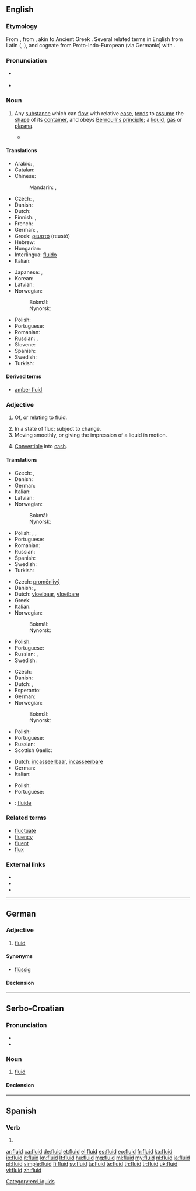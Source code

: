 ==English==

===Etymology===
From {{etyl|la}} {{term|lang=la|fluidus||flowing, fluid}}, from {{term|lang=la|fluere||to flow}}, akin to Ancient Greek {{term|lang=grc|φλύειν|tr=fluein||to swell, overflow}}. Several related terms in English from Latin ({{term|fluent|lang=en}}, {{term|flux|lang=en}}), and cognate from Proto-Indo-European (via Germanic) with {{term|flow|lang=en}}.

===Pronunciation===
* {{a|UK}} {{IPA|/ˈfluːɪd/|[ˈfluwɪd]|/ˈflʊɪ̯d/}}
* {{a|US}} {{IPA|/ˈfluːɪd/|[ˈfluwɪd]}}

===Noun===
{{wikipedia}}
{{en-noun|s|-}}

# {{physics}} Any [[substance]] which can [[flow]] with relative [[ease]], [[tend]]s to [[assume]] the [[shape]] of its [[container]], and obeys [[Bernoulli's principle]]; a [[liquid]], [[gas]] or [[plasma]].
#*{{quote-magazine|date=2013-03
|author=Frank Fish, George Lauder
|title=Not Just Going with the Flow
|volume=101|issue=2|page=114
|magazine=[[w:American Scientist|American Scientist]]
|url=http://www.americanscientist.org/issues/feature/2013/2/not-just-going-with-the-flow
|passage=An extreme version of vorticity is a ''vortex''. The vortex is a spinning, cyclonic mass of '''fluid''', which can be observed in the rotation of water going down a drain, as well as in smoke rings, tornados and hurricanes.}}

====Translations====
{{trans-top|any state of matter which can flow}}
* Arabic: {{t-|ar|سائل|m|tr=saa'il}}, {{t-|ar|مائع|m|tr=maa'i3}}
* Catalan: {{t+|ca|fluid|m}}
* Chinese:
*: Mandarin: {{t|cmn|流體|sc=Hani}}, {{t-|cmn|流体|tr=liútǐ|sc=Hani}}
* Czech: {{t+|cs|kapalina|f}}, {{t+|cs|tekutina|f}}
* Danish: {{t+|da|væske|c}}
* Dutch: {{t+|nl|vloeistof|f}}
* Finnish: {{t+|fi|fluidi}}, {{t+|fi|neste}}
* French: {{t+|fr|fluide|m}}
* German: {{t-|de|Fluid|n}}, {{t+|de|Flüssigkeit|f}}
* Greek: [[ρευστό]] (reustó) {{n}}
* Hebrew: {{t+|he|נוזל}}
* Hungarian: {{t+|hu|folyadék}}
* Interlingua: [[fluido#Interlingua|fluido]]
* Italian: {{t+|it|fluido|m}}
{{trans-mid}}
* Japanese: {{t+|ja|流体|tr=りゅうたい, ryūtai}}, {{t+|ja|液体|tr=えきたい, ekitai}}
* Korean: {{t+|ko|액체|tr=aegche|sc=Hang}}
* Latvian: {{t-|lv|šķidrums|m}}
* Norwegian:
*: Bokmål: {{t+|nb|væske|m|f}}
*: Nynorsk: {{t-|nn|væske|f}}
* Polish: {{t+|pl|płyn|m}}
* Portuguese: {{t+|pt|fluido|m}}
* Romanian: {{t-|ro|fluid|n}}
* Russian: {{t+|ru|жидкость|f|tr=žídkost'}}, {{t+|ru|жижа|f|tr=žíža}} {{qualifier|colloquial}}
* Slovene: {{t-|sl|tekočina|f|alt=tekočína}}
* Spanish: {{t+|es|fluido}}
* Swedish: {{t+|sv|vätska|c}}
* Turkish: {{t+|tr|akışkan}}
{{trans-bottom}}

====Derived terms====
* [[amber fluid]]

===Adjective===
{{en-adj}}

# {{not comparable}} Of, or relating to fluid.
# In a state of flux; subject to change.
# Moving smoothly, or giving the impression of a liquid in motion.
# {{context|of an asset}} [[convertible|Convertible]] into [[cash]].

====Translations====
{{trans-top|of or relating to fluid}}
* Czech: {{t-|cs|tekutý}}, {{t-|cs|fluidní}}
* Danish: {{t-|da|flydende}}
* German: {{t+|de|flüssig}}
* Italian: {{t+|it|fluido}}
* Latvian: {{t-|lv|šķidrs}}
* Norwegian:
*: Bokmål: {{t-|nb|flytende}}
*: Nynorsk: {{t-|nn|flytande}}
{{trans-mid}}
* Polish: {{t+|pl|płynny}}, {{t-|pl|płynowy}}, {{t+|pl|ciekły}}
* Portuguese: {{t+|pt|fluido}}
* Romanian: {{t-|ro|fluid}}
* Russian: {{t+|ru|жидкий}}
* Spanish: {{t+|es|fluido}}
* Swedish: {{t+|sv|flytande}}
* Turkish: {{t+|tr|akışkan}}
{{trans-bottom}}

{{trans-top|in a state of flux; subject to change}}
* Czech: [[proměnlivý]]
* Danish: {{t-|da|flydende}}, {{t-|da|omskiftelig}}
* Dutch: [[vloeibaar]], [[vloeibare]]
* Greek: {{t-|el|ρευστό σκηνικό|n|sc=Grek}}
* Italian: {{t+|it|fluido}}
* Norwegian:
*: Bokmål: {{t-|nb|flytende}}
*: Nynorsk: {{t-|nn|flytande}}
{{trans-mid}}
* Polish: {{t+|pl|płynny|m}}
* Portuguese: {{t+|pt|fluido}}
* Russian: {{t+|ru|текучий}}, {{t+|ru|гибкий}}
* Swedish: {{t+|sv|flytande}}
{{trans-bottom}}

{{trans-top|moving smoothly}}
* Czech: {{t-|cs|plynulý}}
* Danish: {{t-|da|flydende}}
* Dutch: {{t+|nl|vloeiend}}, {{t-|nl|vloeiende}}
* Esperanto: {{t-|eo|flua}}
* German: {{t+|de|fließend}}
* Norwegian:
*: Bokmål: {{t-|nb|flytende}}
*: Nynorsk: {{t-|nn|flytande}}
{{trans-mid}}
* Polish: {{t+|pl|płynny|m}}
* Portuguese: {{t+|pt|fluido}}
* Russian: {{t+|ru|плавный}}
* Scottish Gaelic: {{qualifier|speech}} {{t-|gd|siùbhlach}}
{{trans-bottom}}

{{trans-top|convertible into cash}}
* Dutch: [[incasseerbaar]], [[incasseerbare]]
* German: {{t+|de|flüssig}}
* Italian: {{t+|it|liquido}}
{{trans-mid}}
* Polish: {{t+|pl|płynny|m}}
* Portuguese: {{t+|pt|líquido}}
{{trans-bottom}}

{{checktrans-top}}
* {{ttbc|ia}}: [[fluide]]
{{trans-bottom}}

===Related terms===
* [[fluctuate]]
* [[fluency]]
* [[fluent]]
* [[flux]]

===External links===
* {{R:Webster 1913}}
* {{R:Century 1911}}
* {{R:OneLook}}

[[Category:en:Liquids]]

----

==German==

===Adjective===
{{de-adj|-}}

# [[#English|fluid]]

====Synonyms====
* [[flüssig]]

====Declension====
{{de-decl-adj-notcomp|fluid}}
----

==Serbo-Croatian==

===Pronunciation===
* {{IPA|/flûiːd/|lang=sh}}
* {{hyphenation|flu|id}}

===Noun===
{{sh-noun|g=m|head=flȕīd|r|флуид|флу̏ӣд}}

# [[#English|fluid]]

====Declension====
{{sh-decl-noun
|flȕīd|fluidi
|flȕida|fluida
|fluidu|fluidima
|fluid|fluide
|fluide|fluidi
|fluidu|fluidima
|fluidom|fluidima
}}

----

==Spanish==

===Verb===
{{es-verb-form|fluir}}

# {{es-verb form of|region=Spain|ending=ir|mood=imperative|sense=affirmative|pers=2|formal=no|number=plural|fluir}}

[[ar:fluid]]
[[ca:fluid]]
[[de:fluid]]
[[et:fluid]]
[[el:fluid]]
[[es:fluid]]
[[eo:fluid]]
[[fr:fluid]]
[[ko:fluid]]
[[io:fluid]]
[[it:fluid]]
[[kn:fluid]]
[[lt:fluid]]
[[hu:fluid]]
[[mg:fluid]]
[[ml:fluid]]
[[my:fluid]]
[[nl:fluid]]
[[ja:fluid]]
[[pl:fluid]]
[[simple:fluid]]
[[fi:fluid]]
[[sv:fluid]]
[[ta:fluid]]
[[te:fluid]]
[[th:fluid]]
[[tr:fluid]]
[[uk:fluid]]
[[vi:fluid]]
[[zh:fluid]]